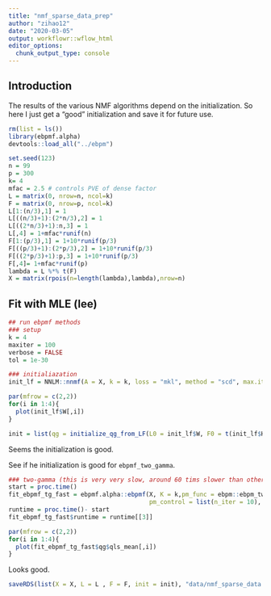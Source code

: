 ```yaml
---
title: "nmf_sparse_data_prep"
author: "zihao12"
date: "2020-03-05"
output: workflowr::wflow_html
editor_options:
  chunk_output_type: console
---
```


## Introduction
The results of the various NMF algorithms depend on the initialization. So here I just get a "good" initialization and save it for future use. 

```r
rm(list = ls())
library(ebpmf.alpha)
devtools::load_all("../ebpm")
```


```r
set.seed(123)
n = 99
p = 300
k= 4
mfac = 2.5 # controls PVE of dense factor
L = matrix(0, nrow=n, ncol=k)
F = matrix(0, nrow=p, ncol=k)
L[1:(n/3),1] = 1
L[((n/3)+1):(2*n/3),2] = 1
L[((2*n/3)+1):n,3] = 1
L[,4] = 1+mfac*runif(n)
F[1:(p/3),1] = 1+10*runif(p/3)
F[((p/3)+1):(2*p/3),2] = 1+10*runif(p/3)
F[((2*p/3)+1):p,3] = 1+10*runif(p/3)
F[,4]= 1+mfac*runif(p)
lambda = L %*% t(F)
X = matrix(rpois(n=length(lambda),lambda),nrow=n)
```



## Fit with  MLE (lee) 
```r
## run ebpmf methods
### setup
k = 4
maxiter = 100
verbose = FALSE
tol = 1e-30

### initialiazation
init_lf = NNLM::nnmf(A = X, k = k, loss = "mkl", method = "scd", max.iter = 500, verbose = FALSE)

par(mfrow = c(2,2))
for(i in 1:4){
  plot(init_lf$W[,i])
}

init = list(qg = initialize_qg_from_LF(L0 = init_lf$W, F0 = t(init_lf$H)))
```
Seems the initialization is good. 


See if he initialization is good for `ebpmf_two_gamma`. 
```r
### two-gamma (this is very very slow, around 60 tims slower than others)
start = proc.time()
fit_ebpmf_tg_fast = ebpmf.alpha::ebpmf(X, K = k,pm_func = ebpm::ebpm_two_gamma_fast5, init = init,
                                       pm_control = list(n_iter = 10), maxiter = maxiter, verbose = verbose, tol = tol)
runtime = proc.time()- start
fit_ebpmf_tg_fast$runtime = runtime[[3]]

par(mfrow = c(2,2))
for(i in 1:4){
  plot(fit_ebpmf_tg_fast$qg$qls_mean[,i])
}
```
Looks good. 


```r
saveRDS(list(X = X, L = L , F = F, init = init), "data/nmf_sparse_data.Rds")
```






